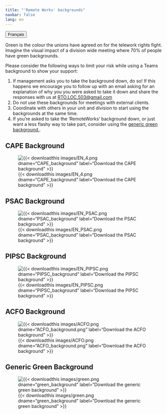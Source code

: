 ```yaml
---
title: "'Remote Works' backgrounds"
navbar: false
lang: en
---
```


<link rel="stylesheet" href=https://cdnjs.cloudflare.com/ajax/libs/font-awesome/4.7.0/css/font-awesome.min.css><button onclick="window.location = location.href.replace('en','fr');" class="btn"><i class="fa fa-language"></i> Français</button>

Green is the colour the unions have agreed on for the telework rights fight. Imagine the visual impact of a division wide meeting where 70% of people have  green backgrounds.

Please consider the following ways to limit your risk while using a Teams background to show your support:

1. If management asks you to take the background down, do so! 
If this happens we encourage you to follow up with an email asking for an explanation of why you you were asked to take it down and share the responses with us at [RTO.LOC.503@gmail.com](mailto:RTO.LOC.503@gmail.com)
1. Do not use these backgrounds for meetings with external clients.
1. Coordinate with others in your unit and division to start using the backgrounds at the same time. 
1. If you're asked to take the 'RemoteWorks' background down, or just want a less flashy way to take part, consider using the [generic green background.](#generic-green-background).

::: {.layout-example .column-body}

## CAPE Background

![{{< downloadthis images/EN_4.png dname="CAPE_background" label="Download the CAPE background" >}}](/images/EN_4.png){.lightbox}

## PSAC Background

![{{< downloadthis images/EN_PSAC.png dname="PSAC_background"  label="Download the PSAC background" >}}](/images/EN_PSAC.png){.lightbox}

## PIPSC Background

![{{< downloadthis images/EN_PIPSC.png dname="PIPSC_background"  label="Download the PIPSC background" >}}](/images/EN_PIPSC.png){.lightbox}

## ACFO Background

![{{< downloadthis images/ACFO.png dname="ACFO_background.png" label="Download the ACFO background" >}}](/images/ACFO.png){.lightbox}

## Generic Green Background

![{{< downloadthis images/green.png dname="green_background" label="Download the generic green background" >}}](/images/green.png){.lightbox}

:::